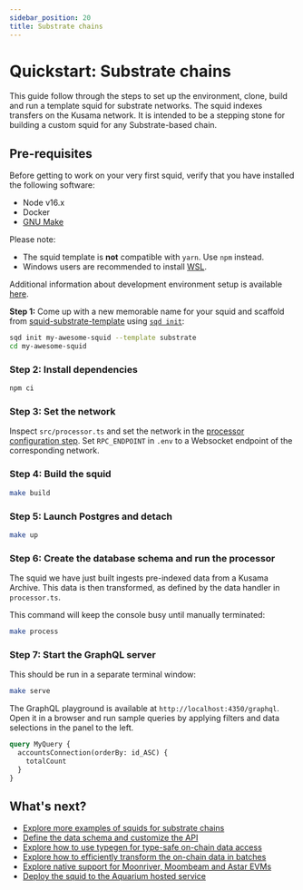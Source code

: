 ```yaml
---
sidebar_position: 20
title: Substrate chains
---
```


# Quickstart: Substrate chains

This guide follow through the steps to set up the environment, clone, build and run a template squid for substrate networks. The squid indexes transfers on the Kusama network. It is intended to be a stepping stone for building a custom squid for any Substrate-based chain.

## Pre-requisites

Before getting to work on your very first squid, verify that you have installed the following software: 

- Node v16.x
- Docker 
- [GNU Make](https://www.gnu.org/software/make/)

Please note:
- The squid template is **not** compatible with `yarn`. Use `npm` instead.
- Windows users are recommended to install [WSL](https://docs.microsoft.com/en-us/windows/wsl/).

Additional information about development environment setup is available [here](/tutorials/development-environment-set-up).

**Step 1:** Come up with a new memorable name for your squid and scaffold from <span><a href="https://github.com/subsquid/squid-substrate-template">squid-substrate-template</a></span>
using [`sqd init`](/squid-cli/init):

```bash
sqd init my-awesome-squid --template substrate
cd my-awesome-squid
```

###  Step 2: Install dependencies

```bash
npm ci
```

### Step 3: Set the network

Inspect `src/processor.ts` and set the network in the [processor configuration step](/develop-a-squid/substrate-processor/configuration).
Set `RPC_ENDPOINT` in `.env` to a Websocket endpoint of the corresponding network.

### Step 4: Build the squid

```bash
make build
```

### Step 5: Launch Postgres and detach

```bash
make up
```


### Step 6: Create the database schema and run the processor

 The squid we have just built ingests pre-indexed data from a Kusama Archive. This data is then transformed, as defined by the data handler in `processor.ts`.
 
 This command will keep the console busy until manually terminated:

```bash
make process
```

### Step 7: Start the GraphQL server

This should be run in a separate terminal window:

```bash
make serve
```

The GraphQL playground is available at `http://localhost:4350/graphql`. Open it in a browser and run
sample queries by applying filters and data selections in the panel to the left.

```graphql
query MyQuery {
  accountsConnection(orderBy: id_ASC) {
    totalCount
  }
}
```

## What's next?

- [Explore more examples of squids for substrate chains](/develop-a-squid/examples#substrate-processor)
- [Define the data schema and customize the API](/develop-a-squid/schema-file)
- [Explore how to use typegen for type-safe on-chain data access](/develop-a-squid/typegen/squid-substrate-typegen)
- [Explore how to efficiently transform the on-chain data in batches](/develop-a-squid/substrate-processor)
- [Explore native support for Moonriver, Moombeam and Astar EVMs](/develop-a-squid/substrate-processor/evm-support)
- [Deploy the squid to the Aquarium hosted service](/deploy-squid)
